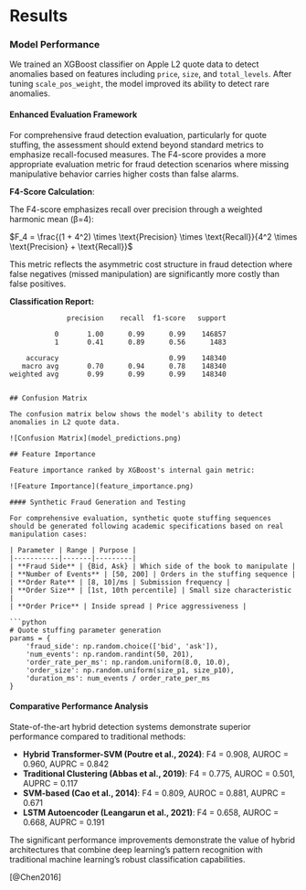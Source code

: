 # Results

### Model Performance

We trained an XGBoost classifier on Apple L2 quote data to detect anomalies based on features including `price`, `size`, and `total_levels`. After tuning `scale_pos_weight`, the model improved its ability to detect rare anomalies.

#### Enhanced Evaluation Framework

For comprehensive fraud detection evaluation, particularly for quote stuffing, the assessment should extend beyond standard metrics to emphasize recall-focused measures. The F4-score provides a more appropriate evaluation metric for fraud detection scenarios where missing manipulative behavior carries higher costs than false alarms.

**F4-Score Calculation**:

The F4-score emphasizes recall over precision through a weighted harmonic mean (β=4):

$F_4 = \frac{(1 + 4^2) \times \text{Precision} \times \text{Recall}}{4^2 \times \text{Precision} + \text{Recall}}$

This metric reflects the asymmetric cost structure in fraud detection where false negatives (missed manipulation) are significantly more costly than false positives.

**Classification Report:**

```text
              precision    recall  f1-score   support

           0       1.00      0.99      0.99    146857
           1       0.41      0.89      0.56      1483

    accuracy                           0.99    148340
   macro avg       0.70      0.94      0.78    148340
weighted avg       0.99      0.99      0.99    148340


## Confusion Matrix

The confusion matrix below shows the model's ability to detect anomalies in L2 quote data.

![Confusion Matrix](model_predictions.png)

## Feature Importance

Feature importance ranked by XGBoost's internal gain metric:

![Feature Importance](feature_importance.png)

#### Synthetic Fraud Generation and Testing

For comprehensive evaluation, synthetic quote stuffing sequences should be generated following academic specifications based on real manipulation cases:

| Parameter | Range | Purpose | 
|-----------|-------|---------|
| **Fraud Side** | {Bid, Ask} | Which side of the book to manipulate |
| **Number of Events** | [50, 200] | Orders in the stuffing sequence |
| **Order Rate** | [8, 10]/ms | Submission frequency |
| **Order Size** | [1st, 10th percentile] | Small size characteristic |
| **Order Price** | Inside spread | Price aggressiveness |

```python
# Quote stuffing parameter generation
params = {
    'fraud_side': np.random.choice(['bid', 'ask']),
    'num_events': np.random.randint(50, 201),
    'order_rate_per_ms': np.random.uniform(8.0, 10.0),
    'order_size': np.random.uniform(size_p1, size_p10),
    'duration_ms': num_events / order_rate_per_ms
}
```

#### Comparative Performance Analysis

State-of-the-art hybrid detection systems demonstrate superior performance compared to traditional methods:

- **Hybrid Transformer-SVM (Poutre et al., 2024)**: F4 = 0.908, AUROC = 0.960, AUPRC = 0.842
- **Traditional Clustering (Abbas et al., 2019)**: F4 = 0.775, AUROC = 0.501, AUPRC = 0.117  
- **SVM-based (Cao et al., 2014)**: F4 = 0.809, AUROC = 0.881, AUPRC = 0.671
- **LSTM Autoencoder (Leangarun et al., 2021)**: F4 = 0.658, AUROC = 0.668, AUPRC = 0.191

The significant performance improvements demonstrate the value of hybrid architectures that combine deep learning's pattern recognition with traditional machine learning's robust classification capabilities.

[@Chen2016]
